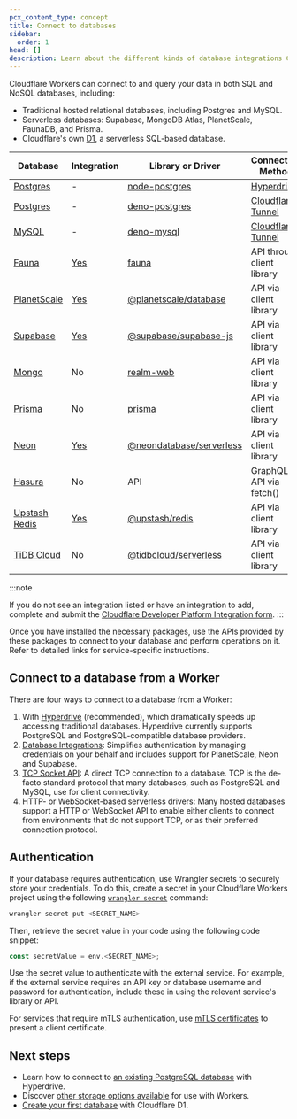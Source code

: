 ```yaml
---
pcx_content_type: concept
title: Connect to databases
sidebar:
  order: 1
head: []
description: Learn about the different kinds of database integrations Cloudflare supports.
---
```


Cloudflare Workers can connect to and query your data in both SQL and NoSQL databases, including:

- Traditional hosted relational databases, including Postgres and MySQL.
- Serverless databases: Supabase, MongoDB Atlas, PlanetScale, FaunaDB, and Prisma.
- Cloudflare's own [D1](/d1/), a serverless SQL-based database.

| Database                                                                                                  | Integration                                                | Library or Driver                                                                  | Connection Method                                                  |
| --------------------------------------------------------------------------------------------------------- | ---------------------------------------------------------- | ---------------------------------------------------------------------------------- | ------------------------------------------------------------------ |
| [Postgres](/workers/tutorials/postgres/)                                                                  | -                                                          | [node-postgres](https://node-postgres.com/)                                        | [Hyperdrive](/hyperdrive/)                                         |
| [Postgres](/workers/tutorials/postgres/)                                                                  | -                                                          | [deno-postgres](https://github.com/cloudflare/worker-template-postgres)            | [Cloudflare Tunnel](/cloudflare-one/connections/connect-networks/) |
| [MySQL](/workers/tutorials/postgres/)                                                                     | -                                                          | [deno-mysql](https://github.com/cloudflare/worker-template-mysql)                  | [Cloudflare Tunnel](/cloudflare-one/connections/connect-networks/) |
| [Fauna](https://docs.fauna.com/fauna/current/)                                                            | [Yes](/workers/databases/native-integrations/fauna/)       | [fauna](https://github.com/fauna/fauna-js)                                         | API through client library                                         |
| [PlanetScale](https://planetscale.com/blog/introducing-the-planetscale-serverless-driver-for-javascript)  | [Yes](/workers/databases/native-integrations/planetscale/) | [@planetscale/database](https://github.com/planetscale/database-js)                | API via client library                                             |
| [Supabase](https://github.com/supabase/supabase/tree/master/examples/with-cloudflare-workers)             | [Yes](/workers/databases/native-integrations/supabase/)    | [@supabase/supabase-js](https://github.com/supabase/supabase-js)                   | API via client library                                             |
| [Mongo](https://www.mongodb.com/developer/products/atlas/cloudflare-worker-rest-api/)                     | No                                                         | [realm-web](https://www.mongodb.com/docs/realm/web/)                               | API via client library                                             |
| [Prisma](https://www.prisma.io/docs/guides/deployment/deployment-guides/deploying-to-cloudflare-workers)  | No                                                         | [prisma](https://github.com/prisma/prisma)                                         | API via client library                                             |
| [Neon](https://blog.cloudflare.com/neon-postgres-database-from-workers/)                                  | [Yes](/workers/databases/native-integrations/neon/)        | [@neondatabase/serverless](https://neon.tech/blog/serverless-driver-for-postgres/) | API via client library                                             |
| [Hasura](https://hasura.io/blog/building-applications-with-cloudflare-workers-and-hasura-graphql-engine/) | No                                                         | API                                                                                | GraphQL API via fetch()                                            |
| [Upstash Redis](https://blog.cloudflare.com/cloudflare-workers-database-integration-with-upstash/)        | [Yes](/workers/databases/native-integrations/upstash/)     | [@upstash/redis](https://github.com/upstash/upstash-redis)                         | API via client library                                             |
| [TiDB Cloud](https://docs.pingcap.com/tidbcloud/integrate-tidbcloud-with-cloudflare)                      | No                                                         | [@tidbcloud/serverless](https://github.com/tidbcloud/serverless-js)                | API via client library                                             |

:::note

If you do not see an integration listed or have an integration to add, complete and submit the [Cloudflare Developer Platform Integration form](https://forms.gle/iaUqLWE8aezSEhgd6).
:::

Once you have installed the necessary packages, use the APIs provided by these packages to connect to your database and perform operations on it. Refer to detailed links for service-specific instructions.

## Connect to a database from a Worker

There are four ways to connect to a database from a Worker:

1. With [Hyperdrive](/hyperdrive/) (recommended), which dramatically speeds up accessing traditional databases. Hyperdrive currently supports PostgreSQL and PostgreSQL-compatible database providers.
2. [Database Integrations](/workers/databases/native-integrations/): Simplifies authentication by managing credentials on your behalf and includes support for PlanetScale, Neon and Supabase.
3. [TCP Socket API](/workers/runtime-apis/tcp-sockets): A direct TCP connection to a database. TCP is the de-facto standard protocol that many databases, such as PostgreSQL and MySQL, use for client connectivity.
4. HTTP- or WebSocket-based serverless drivers: Many hosted databases support a HTTP or WebSocket API to enable either clients to connect from environments that do not support TCP, or as their preferred connection protocol.

## Authentication

If your database requires authentication, use Wrangler secrets to securely store your credentials. To do this, create a secret in your Cloudflare Workers project using the following [`wrangler secret`](/workers/wrangler/commands/#secret) command:

```sh
wrangler secret put <SECRET_NAME>
```

Then, retrieve the secret value in your code using the following code snippet:

```js
const secretValue = env.<SECRET_NAME>;
```

Use the secret value to authenticate with the external service. For example, if the external service requires an API key or database username and password for authentication, include these in using the relevant service's library or API.

For services that require mTLS authentication, use [mTLS certificates](/workers/runtime-apis/bindings/mtls) to present a client certificate.

## Next steps

- Learn how to connect to [an existing PostgreSQL database](/hyperdrive/) with Hyperdrive.
- Discover [other storage options available](/workers/platform/storage-options/) for use with Workers.
- [Create your first database](/d1/get-started/) with Cloudflare D1.
